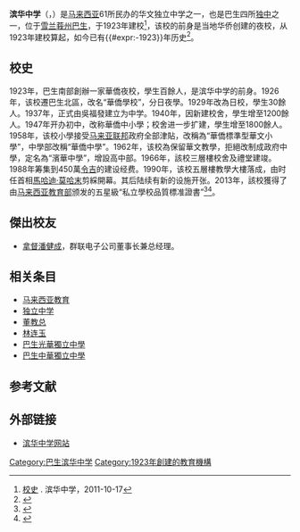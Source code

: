 {{copyedit|time=2019-11-12T11:49:46+00:00}}
{{Infobox School
| name           = 濱華中學
| native_name     = Pin Hwa High School <br>Sekolah Menengah Pin Hwa
| image          = 
| logo           =
| motto          = 勤 勇 信 忠
| established    = 1923年
| type           = [[华文独立中学|华文独立中学]]
| language       = [[中文|中文]]、[[英語|英語]]及[[马来西亞語|马来西亞語]]
| religion       = 
| affiliation    = 
| district       = {{flagicon|MAS}}[[雪蘭莪|雪蘭莪]][[巴生|巴生]]
| grades         = 初中部(3年制)、高中部(3年制)、留级制
| founder        =
| president      = 
| principal      = 吳麗琪
| vice_principal =
| dean           = 
| house          = 
| su             =
| sc             =
| cs             =
| cc       =
| faculty        = 
| staff          = 
| students       = 
| area           = 
| athletics      = 
| conference     = 
| tree           =
| colors         = 
| mascot         = 
| magazine       = [http://smpinhwa.edu.my/multimedia/pinnews.html 《濱訊》]
| address        = 13,Jalan Goh Hock Huat,41400 Klang,Selangor Darul Ehsan.Malaysia.
| coordinates = {{coord|3|3|10.930|N|101|26|41.561|E|display=inline,title}}
| website        = [http://smpinhwa.edu.my/ 濱華中學官方資訊網]
| free_label     =校歌
| free_text      =
| free_label2    = 
| free_text2     = 
|telephone=+603-33426388}}
'''滨华中学'''（{{lang-en|Pin Hwa High School}}，{{lang-ms|Sekolah Menengah Pin Hwa}}）是[[马来西亚|马来西亚]]61所民办的华文独立中学之一，也是巴生四所[[独中|独中]]之一，位于[[雪兰莪州|雪兰莪州]][[巴生|巴生]]，于1923年建校<ref>[http://smpinhwa.edu.my/knowingpinhwa/history.html 校史] {{Wayback|url=http://smpinhwa.edu.my/knowingpinhwa/history.html |date=20191130153828 }}. 滨华中学，2011-10-17</ref>，该校的前身是当地华侨创建的夜校，从1923年建校算起，如今已有{{#expr:{{CURRENTYEAR}}-1923}}年历史<ref>{{cite web |title=中国大使访滨华中学．黄惠康：中马风雨同舟．逾千华校传承文化 |url=http://www.sinchew.com.my/node/1570047/%E4%B8%AD%E5%9B%BD%E5%A4%A7%E4%BD%BF%E8%AE%BF%E6%BB%A8%E5%8D%8E%E4%B8%AD%E5%AD%A6%EF%BC%8E%E9%BB%84%E6%83%A0%E5%BA%B7%EF%BC%9A%E4%B8%AD%E9%A9%AC%E9%A3%8E%E9%9B%A8%E5%90%8C%E8%88%9F%EF%BC%8E%E9%80%BE%E5%8D%83%E5%8D%8E%E6%A0%A1%E4%BC%A0%E6%89%BF%E6%96%87%E5%8C%96 |website=星洲网 |accessdate=2019-02-16 |archive-date=2019-03-24 |archive-url=https://web.archive.org/web/20190324072418/http://www.sinchew.com.my/node/1570047/%25E4%25B8%25AD%25E5%259B%25BD%25E5%25A4%25A7%25E4%25BD%25BF%25E8%25AE%25BF%25E6%25BB%25A8%25E5%258D%258E%25E4%25B8%25AD%25E5%25AD%25A6%25EF%25BC%258E%25E9%25BB%2584%25E6%2583%25A0%25E5%25BA%25B7%25EF%25BC%259A%25E4%25B8%25AD%25E9%25A9%25AC%25E9%25A3%258E%25E9%259B%25A8%25E5%2590%258C%25E8%2588%259F%25EF%25BC%258E%25E9%2580%25BE%25E5%258D%2583%25E5%258D%258E%25E6%25A0%25A1%25E4%25BC%25A0%25E6%2589%25BF%25E6%2596%2587%25E5%258C%2596 |dead-url=no }}</ref>。

==校史==
1923年，巴生南部創辦一家華僑夜校，學生百餘人，是滨华中学的前身。1926年，该校遷巴生北區，改名“華僑學校”，分日夜學。1929年改為日校，學生30餘人。1937年，正式由吳福發建立为中学。1940年，因新建校舍，學生增至1200餘人。1947年开办初中，改称華僑中小學；校舍进一步扩建，學生增至1800餘人。1958年，该校小學接受[[马来亚联邦|马来亚联邦]]政府全部津貼，改稱為“華僑標準型華文小學”，中學部改稱“華僑中學”。1962年，该校為保留華文教學，拒絕改制成政府中學，定名為“濱華中學”，增設高中部。1966年，該校三層樓校舍及禮堂建竣。 1988年筹集到450萬[[令吉|令吉]]的建设经费。1990年，该校五層樓教學大樓落成，由时任首相[[馬哈迪·莫哈末|馬哈迪·莫哈末]]剪綵開幕。其后陆续有新的设施开张。2013年，該校獲得了由[[马来西亚教育部|马来西亚教育部]]颁发的五星級“私立學校品質標准證書”<ref>{{cite web |title=滨华中学庆三喜．演艺馆校史走廊开幕 |url=http://www.sinchew.com.my/node/1788339/%E6%BB%A8%E5%8D%8E%E4%B8%AD%E5%AD%A6%E5%BA%86%E4%B8%89%E5%96%9C%EF%BC%8E%E6%BC%94%E8%89%BA%E9%A6%86%E6%A0%A1%E5%8F%B2%E8%B5%B0%E5%BB%8A%E5%BC%80%E5%B9%95 |website=星洲网 |accessdate=2019-02-16 |archive-date=2019-03-24 |archive-url=https://web.archive.org/web/20190324072443/http://www.sinchew.com.my/node/1788339/%25E6%25BB%25A8%25E5%258D%258E%25E4%25B8%25AD%25E5%25AD%25A6%25E5%25BA%2586%25E4%25B8%2589%25E5%2596%259C%25EF%25BC%258E%25E6%25BC%2594%25E8%2589%25BA%25E9%25A6%2586%25E6%25A0%25A1%25E5%258F%25B2%25E8%25B5%25B0%25E5%25BB%258A%25E5%25BC%2580%25E5%25B9%2595 |dead-url=no }}</ref><ref>{{cite web |title=巴生滨华中学再获五星认证 |url=http://www.orientaldaily.com.my/s/157342 |website=东方日报 |accessdate=2019-02-16 |archive-date=2019-03-24 |archive-url=https://web.archive.org/web/20190324072420/http://www.orientaldaily.com.my/s/157342 |dead-url=no }}</ref>。

== 傑出校友 ==
*[[拿督|拿督]][[潘健成|潘健成]]，群联电子公司董事长兼总经理。

== 相关条目 ==
*[[马来西亚教育|马来西亚教育]]
*[[独立中学|独立中学]]
*[[董教总|董教总]]
*[[林连玉|林连玉]]
*[[巴生光華獨立中學|巴生光華獨立中學]]
*[[巴生中華獨立中學|巴生中華獨立中學]]

==参考文献==
{{reflist}}

== 外部链接 ==
*[http://smpinhwa.edu.my/ 滨华中学网站] {{Wayback|url=http://smpinhwa.edu.my/ |date=20210116092101 }}

{{马来西亚华文独中}}
[[Category:巴生滨华中学|Category:巴生滨华中学]]
[[Category:1923年創建的教育機構|Category:1923年創建的教育機構]]